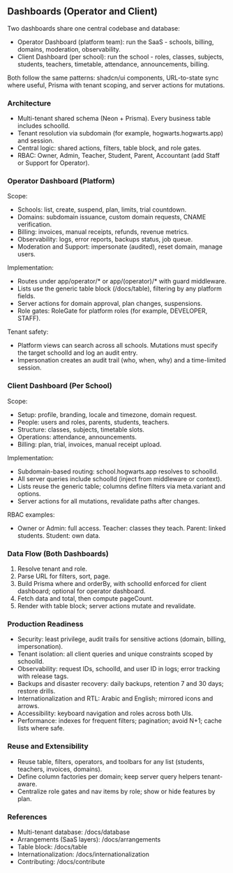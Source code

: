## Dashboards (Operator and Client)

Two dashboards share one central codebase and database:

- Operator Dashboard (platform team): run the SaaS - schools, billing, domains, moderation, observability.
- Client Dashboard (per school): run the school - roles, classes, subjects, students, teachers, timetable, attendance, announcements, billing.

Both follow the same patterns: shadcn/ui components, URL-to-state sync where useful, Prisma with tenant scoping, and server actions for mutations.

### Architecture

- Multi-tenant shared schema (Neon + Prisma). Every business table includes schoolId.
- Tenant resolution via subdomain (for example, hogwarts.hogwarts.app) and session.
- Central logic: shared actions, filters, table block, and role gates.
- RBAC: Owner, Admin, Teacher, Student, Parent, Accountant (add Staff or Support for Operator).

### Operator Dashboard (Platform)

Scope:

- Schools: list, create, suspend, plan, limits, trial countdown.
- Domains: subdomain issuance, custom domain requests, CNAME verification.
- Billing: invoices, manual receipts, refunds, revenue metrics.
- Observability: logs, error reports, backups status, job queue.
- Moderation and Support: impersonate (audited), reset domain, manage users.

Implementation:

- Routes under app/operator/* or app/(operator)/* with guard middleware.
- Lists use the generic table block (/docs/table), filtering by any platform fields.
- Server actions for domain approval, plan changes, suspensions.
- Role gates: RoleGate for platform roles (for example, DEVELOPER, STAFF).

Tenant safety:

- Platform views can search across all schools. Mutations must specify the target schoolId and log an audit entry.
- Impersonation creates an audit trail (who, when, why) and a time-limited session.

### Client Dashboard (Per School)

Scope:

- Setup: profile, branding, locale and timezone, domain request.
- People: users and roles, parents, students, teachers.
- Structure: classes, subjects, timetable slots.
- Operations: attendance, announcements.
- Billing: plan, trial, invoices, manual receipt upload.

Implementation:

- Subdomain-based routing: school.hogwarts.app resolves to schoolId.
- All server queries include schoolId (inject from middleware or context).
- Lists reuse the generic table; columns define filters via meta.variant and options.
- Server actions for all mutations, revalidate paths after changes.

RBAC examples:

- Owner or Admin: full access. Teacher: classes they teach. Parent: linked students. Student: own data.

### Data Flow (Both Dashboards)

1) Resolve tenant and role.
2) Parse URL for filters, sort, page.
3) Build Prisma where and orderBy, with schoolId enforced for client dashboard; optional for operator dashboard.
4) Fetch data and total, then compute pageCount.
5) Render with table block; server actions mutate and revalidate.

### Production Readiness

- Security: least privilege, audit trails for sensitive actions (domain, billing, impersonation).
- Tenant isolation: all client queries and unique constraints scoped by schoolId.
- Observability: request IDs, schoolId, and user ID in logs; error tracking with release tags.
- Backups and disaster recovery: daily backups, retention 7 and 30 days; restore drills.
- Internationalization and RTL: Arabic and English; mirrored icons and arrows.
- Accessibility: keyboard navigation and roles across both UIs.
- Performance: indexes for frequent filters; pagination; avoid N+1; cache lists where safe.

### Reuse and Extensibility

- Reuse table, filters, operators, and toolbars for any list (students, teachers, invoices, domains).
- Define column factories per domain; keep server query helpers tenant-aware.
- Centralize role gates and nav items by role; show or hide features by plan.

### References

- Multi-tenant database: /docs/database
- Arrangements (SaaS layers): /docs/arrangements
- Table block: /docs/table
- Internationalization: /docs/internationalization
- Contributing: /docs/contribute


